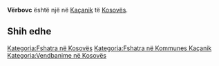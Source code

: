 {{Fshat në 
 | Emri                = Vërbovc
 | EmriAlt                = 
 | NAME_SHORT_FORM=      
 | NAME_GENERIC=      
 | NAME_SORT_NAME_RO=      VERBOVC
 | FULL_NAME_RO = Vërbovc
 | FULL_NAME_ND_RO=Verbovc
 | SORT_NAME_RG=VERBOVC
 | FULL_NAME_RG=Vërbovc
 | FULL_NAME_ND_RG=Verbovc
 | SRP_NAME_SHORT_FORM=      
 | SRP_NAME_GENERIC=      
 | SRP_NAME_SORT_NAME_RO=      
 | SRP_FULL_NAME_RO = 
 | SRP_FULL_NAME_ND_RO=
 | SRP_SORT_NAME_RG=
 | SRP_FULL_NAME_RG=
 | SRP_FULL_NAME_ND_RG=
 | Emri (Rasa dhanore) = 
 | Figura              = 
 | Shteti              = Kosovo
 | Komuna              = Kaçanik
 | Kodi postar         = 
 | Sipërfaqja          = 

 | Popullsia           = 

 | Regj. i popullsisë  = 
 | Dend. e popullsisë  = 
 | Faqja zyrtare       = 
 <!--- Koordinatat ----> 
 | Gjerësia            = 42.681111
 | Gjatësia            = 20.852778
 | Lartësia            = 
}}
'''Vërbovc''' është një [[]] në [[Kaçanik]] të [[Kosovës]].

<!-- == Gjeografia == -->
<!-- == Historia == -->
<!-- == Demografia == -->
== Shih edhe ==
{{Komuna Kaçanik}}
{{Kosovo-Administrata-Cung}}

[[Kategoria:Fshatra në Kosovës]]
[[Kategoria:Fshatra në Kommunes Kaçanik]]
[[Kategoria:Vendbanime në Kosovës]]